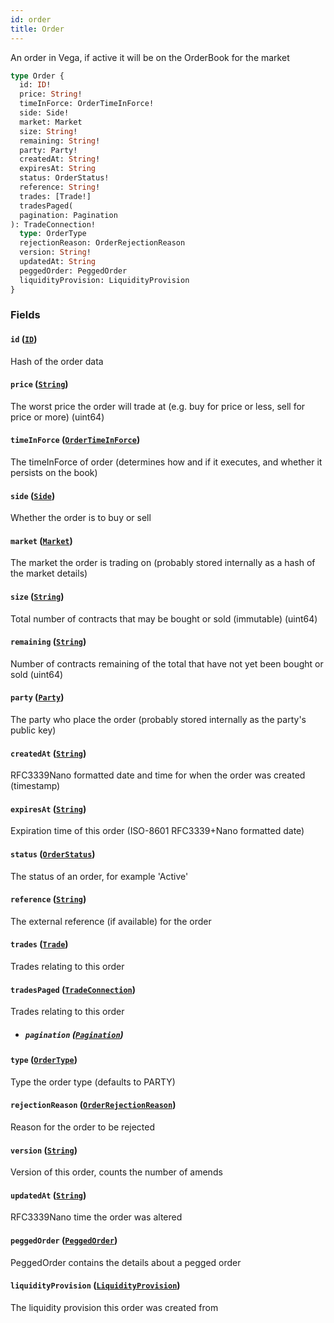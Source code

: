 ```yaml
---
id: order
title: Order
---
```



An order in Vega, if active it will be on the OrderBook for the market

```graphql
type Order {
  id: ID!
  price: String!
  timeInForce: OrderTimeInForce!
  side: Side!
  market: Market
  size: String!
  remaining: String!
  party: Party!
  createdAt: String!
  expiresAt: String
  status: OrderStatus!
  reference: String!
  trades: [Trade!]
  tradesPaged(
  pagination: Pagination
): TradeConnection!
  type: OrderType
  rejectionReason: OrderRejectionReason
  version: String!
  updatedAt: String
  peggedOrder: PeggedOrder
  liquidityProvision: LiquidityProvision
}
```


### Fields

#### `id` ([`ID`](/docs/testnet/graphql/scalars/id))

Hash of the order data


#### `price` ([`String`](/docs/testnet/graphql/scalars/string))

The worst price the order will trade at (e.g. buy for price or less, sell for price or more) (uint64)


#### `timeInForce` ([`OrderTimeInForce`](/docs/testnet/graphql/enums/order-time-in-force))

The timeInForce of order (determines how and if it executes, and whether it persists on the book)


#### `side` ([`Side`](/docs/testnet/graphql/enums/side))

Whether the order is to buy or sell


#### `market` ([`Market`](/docs/testnet/graphql/objects/market))

The market the order is trading on (probably stored internally as a hash of the market details)


#### `size` ([`String`](/docs/testnet/graphql/scalars/string))

Total number of contracts that may be bought or sold (immutable) (uint64)


#### `remaining` ([`String`](/docs/testnet/graphql/scalars/string))

Number of contracts remaining of the total that have not yet been bought or sold (uint64)


#### `party` ([`Party`](/docs/testnet/graphql/objects/party))

The party who place the order (probably stored internally as the party's public key)


#### `createdAt` ([`String`](/docs/testnet/graphql/scalars/string))

RFC3339Nano formatted date and time for when the order was created (timestamp)


#### `expiresAt` ([`String`](/docs/testnet/graphql/scalars/string))

Expiration time of this order (ISO-8601 RFC3339+Nano formatted date)


#### `status` ([`OrderStatus`](/docs/testnet/graphql/enums/order-status))

The status of an order, for example 'Active'


#### `reference` ([`String`](/docs/testnet/graphql/scalars/string))

The external reference (if available) for the order


#### `trades` ([`Trade`](/docs/testnet/graphql/objects/trade))

Trades relating to this order


#### `tradesPaged` ([`TradeConnection`](/docs/testnet/graphql/objects/trade-connection))

Trades relating to this order
- ##### `pagination` ([`Pagination`](/docs/testnet/graphql/inputs/pagination))




#### `type` ([`OrderType`](/docs/testnet/graphql/enums/order-type))

Type the order type (defaults to PARTY)


#### `rejectionReason` ([`OrderRejectionReason`](/docs/testnet/graphql/enums/order-rejection-reason))

Reason for the order to be rejected


#### `version` ([`String`](/docs/testnet/graphql/scalars/string))

Version of this order, counts the number of amends


#### `updatedAt` ([`String`](/docs/testnet/graphql/scalars/string))

RFC3339Nano time the order was altered


#### `peggedOrder` ([`PeggedOrder`](/docs/testnet/graphql/objects/pegged-order))

PeggedOrder contains the details about a pegged order


#### `liquidityProvision` ([`LiquidityProvision`](/docs/testnet/graphql/objects/liquidity-provision))

The liquidity provision this order was created from





